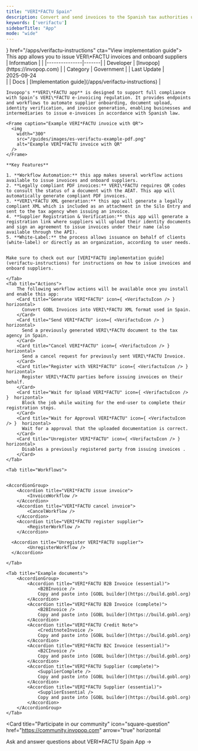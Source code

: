 ```yaml
---
title: "VERI*FACTU Spain"
description: Convert and send invoices to the Spanish tax authorities using the VERI*FACTU system.
keywords: ['verifactu']
sidebarTitle: "App"
mode: "wide"
---
```




<Tabs>
	<Tab title="Description">
		<div class="flex gap-8">
			<Card title="VERI*FACTU Spain" icon={ <VerifactuIcon /> }
			  href="/apps/verifactu-instructions" cta="View implementation guide">
					This app allows you to issue VERI\*FACTU invoices and onboard suppliers
			</Card>
			<div class="flex-shrink">
	| Information              |       |
	|---------------|-------|
	| Developer | [Invopop](https://invopop.com) |
	| Category | Government |
	| Last&nbsp;Update | <div class="whitespace-nowrap">2025-09-24</div> |
	| Docs | [Implementation&nbsp;guide](/apps/verifactu-instructions) |
		</div>
	</div>


    Invopop's **VERI\*FACTU app** is designed to support full compliance with Spain’s VERI\*FACTU e-invoicing regulation. It provides endpoints and workflows to automate supplier onboarding, document upload, identity verification, and invoice generation, enabling businesses and intermediaries to issue e-invoices in accordance with Spanish law.

    <Frame caption="Example VERI*FACTU invoice with QR">
      <img
        width="300"
        src="/guides/images/es-verifactu-example-pdf.png"
        alt="Example VERI*FACTU invoice with QR"
      />
    </Frame>

	**Key Features**

	1. **Workflow Automation:** this app makes several workflow actions available to issue invoices and onboard suppliers.
	2. **Legally compliant PDF invoices:** VERI\*FACTU requires QR codes to consult the status of a document with the AEAT. This app will automatically generate compliant PDF invoices.
	3. **VERI\*FACTU XML generation:** this app will generate a legally compliant XML which is included as an attachment in the Silo Entry and sent to the tax agency when issuing an invoice.
	4. **Supplier Registration & Verification:** this app will generate a registration link where suppliers will upload their identity documents and sign an agreement to issue invoices under their name (also available through the API).
	5. **White-Label:** the process allows issuance on behalf of clients (white-label) or directly as an organization, according to user needs.


	Make sure to check out our [VERI*FACTU implementation guide](verifactu-instructions) for instructions on how to issue invoices and onboard suppliers.

	</Tab>
	<Tab title="Actions">
		The following workflow actions will be available once you install and enable this app:
		<Card title="Generate VERI*FACTU" icon={ <VerifactuIcon /> }  horizontal>
		  Convert GOBL Invoices into VERI\*FACTU XML format used in Spain.
		</Card>
		<Card title="Send VERI*FACTU" icon={ <VerifactuIcon /> }  horizontal>
		  Send a previously generated VERI\*FACTU document to the tax agency in Spain.
		</Card>
		<Card title="Cancel VERI*FACTU" icon={ <VerifactuIcon /> }  horizontal>
		  Send a cancel request for previously sent VERI\*FACTU Invoice.
		</Card>
		<Card title="Register with VERI*FACTU" icon={ <VerifactuIcon /> }  horizontal>
		  Register VERI\*FACTU parties before issuing invoices on their behalf.
		</Card>
		<Card title="Wait for Upload VERI*FACTU" icon={ <VerifactuIcon /> }  horizontal>
		  Block the job while waiting for the end-user to complete their registration steps.
		</Card>
		<Card title="Wait for Approval VERI*FACTU" icon={ <VerifactuIcon /> }  horizontal>
		  Wait for a approval that the uploaded documentation is correct.
		</Card>
		<Card title="Unregister VERI*FACTU" icon={ <VerifactuIcon /> }  horizontal>
		  Disables a previously registered party from issuing invoices .
		</Card>
	</Tab>

	<Tab title="Workflows">


	<AccordionGroup>
		<Accordion title="VERI*FACTU issue invoice">
			<InvoiceWorkflow />
		</Accordion>
	  	<Accordion title="VERI*FACTU cancel invoice">
			<CancelWorkflow />
  		</Accordion>
  		<Accordion title="VERI*FACTU register supplier">
			<RegisterWorkflow />
  		</Accordion>

	  <Accordion title="Unregister VERI*FACTU supplier">
			<UnregisterWorkflow />
	  </Accordion>
</AccordionGroup>


	</Tab>

	<Tab title="Example documents">
		<AccordionGroup>
			<Accordion title="VERI*FACTU B2B Invoice (essential)">
				<B2BInvoice />
				Copy and paste into [GOBL builder](https://build.gobl.org)
			</Accordion>
			<Accordion title="VERI*FACTU B2B Invoice (complete)">
				<B2BInvoice />
				Copy and paste into [GOBL builder](https://build.gobl.org)
			</Accordion>
			<Accordion title="VERI*FACTU Credit Note">
				<CreditnoteInvoice />
				Copy and paste into [GOBL builder](https://build.gobl.org)
			</Accordion>
			<Accordion title="VERI*FACTU B2C Invoice (essential)">
				<B2CInvoice />
				Copy and paste into [GOBL builder](https://build.gobl.org)
			</Accordion>
			<Accordion title="VERI*FACTU Supplier (complete)">
				<SupplierComplete />
				Copy and paste into [GOBL builder](https://build.gobl.org)
			</Accordion>
			<Accordion title="VERI*FACTU Supplier (essential)">
				<SupplierEssential />
				Copy and paste into [GOBL builder](https://build.gobl.org)
			</Accordion>
		</AccordionGroup>
	</Tab>
</Tabs>

<Card title="Participate in our community"
  icon="square-question"
  href="https://community.invopop.com"
  arrow="true"
  horizontal
>
  Ask and answer questions about VERI\*FACTU Spain App →
</Card>
